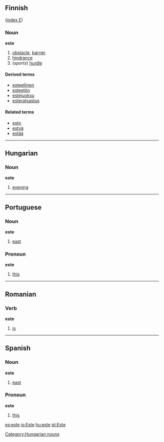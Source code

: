 ==Finnish==
([[Wiktionary:Finnish_index_e|index E]])

===Noun===
'''este'''

#[[obstacle]], [[barrier]]
#[[hindrance]]
#(''sports'') [[hurdle]]

====Derived terms====
*[[esteellinen]]
*[[esteetön]]
*[[estejuoksu]]
*[[esteratsastus]]

====Related terms====
*[[esto]]
*[[estyä]]
*[[estää]]

----
==Hungarian==
===Noun===
'''este'''

#[[evening]]

----
==Portuguese==

===Noun===
'''este'''

#[[east]]

===Pronoun===
'''este'''

#[[this]]

----
==Romanian==
===Verb===
'''este'''

#[[is]]

----
==Spanish==

===Noun===
'''este'''

#[[east]]

===Pronoun===
'''este'''

#[[this]]

[[Category:Hungarian nouns]]

[[es:este]]
[[io:Este]]
[[hu:este]]
[[pt:Este]]